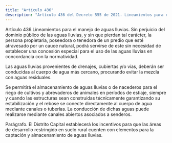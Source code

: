 ```yaml
---
title: "Artículo 436"
description: "Artículo 436 del Decreto 555 de 2021. Lineamientos para el manejo de aguas lluvias."
---
```


Artículo 436.Lineamientos para el manejo de aguas lluvias. Sin perjuicio del dominio público de las aguas lluvias, y sin que pierdan tal carácter, la persona propietaria, poseedora o tenedora de un predio que esté atravesado por un cauce natural, podrá servirse de este sin necesidad de establecer una concesión especial para el uso de las aguas lluvias en concordancia con la normatividad.
 
Las aguas lluvias provenientes de drenajes, cubiertas y/o vías, deberán ser conducidas al cuerpo de agua más cercano, procurando evitar la mezcla con aguas residuales.
 
Se permitirá el almacenamiento de aguas lluvias o de nacederos para el riego de cultivos y abrevaderos de animales en períodos de estiaje, siempre y cuando las estructuras sean construidas técnicamente garantizando su estabilización y el rebose se conecte directamente al cuerpo de agua mediante canales o tuberías. La conducción de dichas aguas puede realizarse mediante canales abiertos asociados a senderos.
 
Parágrafo. El Distrito Capital establecerá los incentivos para que las áreas de desarrollo restringido en suelo rural cuenten con elementos para la captación y almacenamiento de aguas lluvias.
